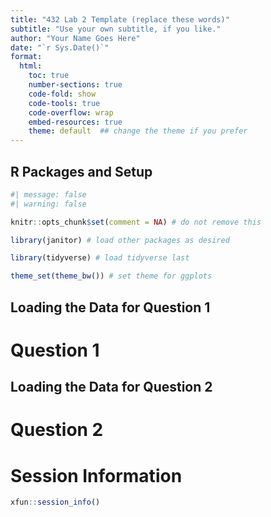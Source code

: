 ---
title: "432 Lab 2 Template (replace these words)"
subtitle: "Use your own subtitle, if you like."
author: "Your Name Goes Here"
date: "`r Sys.Date()`"
format: 
  html:
    toc: true
    number-sections: true
    code-fold: show
    code-tools: true
    code-overflow: wrap
    embed-resources: true
    theme: default  ## change the theme if you prefer
---

## R Packages and Setup

```{r}
#| message: false
#| warning: false

knitr::opts_chunk$set(comment = NA) # do not remove this

library(janitor) # load other packages as desired

library(tidyverse) # load tidyverse last

theme_set(theme_bw()) # set theme for ggplots
```

## Loading the Data for Question 1

# Question 1

## Loading the Data for Question 2

# Question 2

# Session Information

```{r}
xfun::session_info()
```
